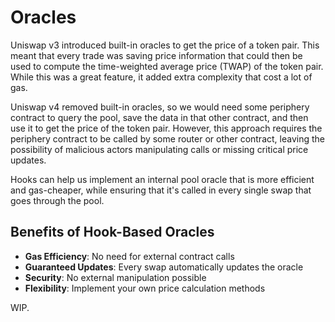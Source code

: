 # Oracles

Uniswap v3 introduced built-in oracles to get the price of a token pair.
This meant that every trade was saving price information that could then be used to compute the time-weighted average price (TWAP) of the token pair.
While this was a great feature, it added extra complexity that cost a lot of gas.

Uniswap v4 removed built-in oracles, so we would need some periphery contract to query the pool, save the data in that other contract, and then use it to get the price of the token pair.
However, this approach requires the periphery contract to be called by some router or other contract, leaving the possibility of malicious actors manipulating calls or missing critical price updates.

Hooks can help us implement an internal pool oracle that is more efficient and gas-cheaper, while ensuring that it's called in every single swap that goes through the pool.

## Benefits of Hook-Based Oracles

-   **Gas Efficiency**: No need for external contract calls
-   **Guaranteed Updates**: Every swap automatically updates the oracle
-   **Security**: No external manipulation possible
-   **Flexibility**: Implement your own price calculation methods

WIP.
